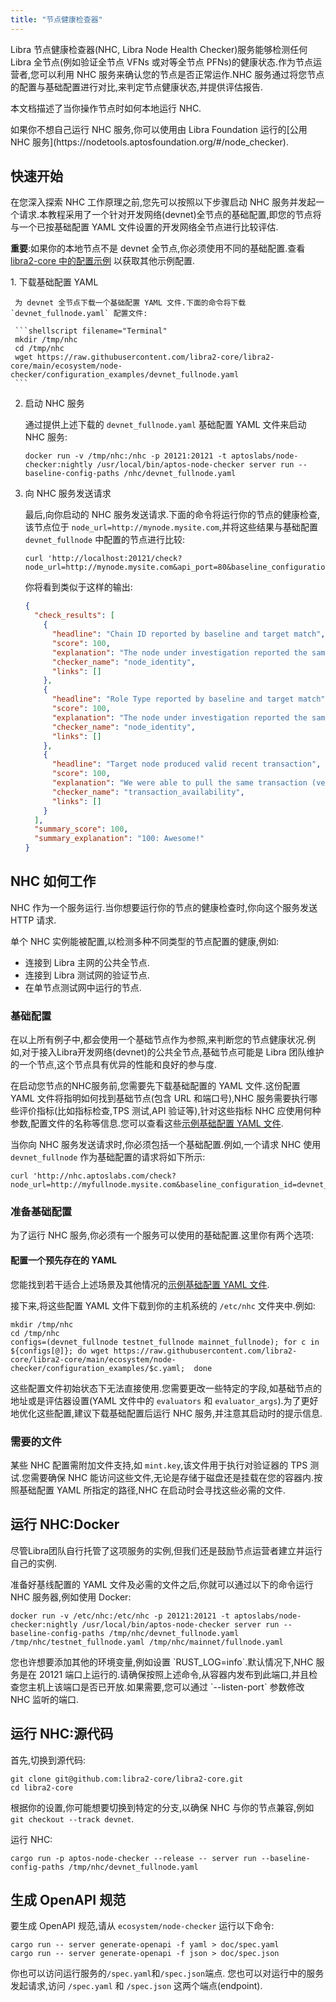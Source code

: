 ```yaml
---
title: "节点健康检查器"
---
```



Libra 节点健康检查器(NHC, Libra Node Health Checker)服务能够检测任何 Libra 全节点(例如验证全节点 VFNs 或对等全节点 PFNs)的健康状态.作为节点运营者,您可以利用 NHC 服务来确认您的节点是否正常运作.NHC 服务通过将您节点的配置与基础配置进行对比,来判定节点健康状态,并提供评估报告.

本文档描述了当你操作节点时如何本地运行 NHC.

<Aside type="note">
  如果你不想自己运行 NHC 服务,你可以使用由 Libra Foundation 运行的[公用 NHC 服务](https://nodetools.aptosfoundation.org/#/node_checker).
</Aside>

## 快速开始

在您深入探索 NHC 工作原理之前,您先可以按照以下步骤启动 NHC 服务并发起一个请求.本教程采用了一个针对开发网络(devnet)全节点的基础配置,即您的节点将与一个已按基础配置 YAML 文件设置的开发网络全节点进行比较评估.

**重要**:如果你的本地节点不是 devnet 全节点,你必须使用不同的基础配置.查看 [libra2-core 中的配置示例](https://github.com/libra2org/libra2-core/tree/main/ecosystem/node-checker/configuration_examples) 以获取其他示例配置.

<Steps>
  1. 下载基础配置 YAML

     为 devnet 全节点下载一个基础配置 YAML 文件.下面的命令将下载 `devnet_fullnode.yaml` 配置文件:

     ```shellscript filename="Terminal"
     mkdir /tmp/nhc
     cd /tmp/nhc
     wget https://raw.githubusercontent.com/libra2-core/libra2-core/main/ecosystem/node-checker/configuration_examples/devnet_fullnode.yaml
     ```

  2. 启动 NHC 服务

     通过提供上述下载的 `devnet_fullnode.yaml` 基础配置 YAML 文件来启动 NHC 服务:

     ```shellscript filename="Terminal"
     docker run -v /tmp/nhc:/nhc -p 20121:20121 -t aptoslabs/node-checker:nightly /usr/local/bin/aptos-node-checker server run --baseline-config-paths /nhc/devnet_fullnode.yaml
     ```

  3. 向 NHC 服务发送请求

     最后,向你启动的 NHC 服务发送请求.下面的命令将运行你的节点的健康检查,该节点位于 `node_url=http://mynode.mysite.com`,并将这些结果与基础配置 `devnet_fullnode` 中配置的节点进行比较:

     ```shellscript filename="Terminal"
     curl 'http://localhost:20121/check?node_url=http://mynode.mysite.com&api_port=80&baseline_configuration_id=devnet_fullnode'
     ```

     你将看到类似于这样的输出:

     ```json filename="Terminal"
     {
       "check_results": [
         {
           "headline": "Chain ID reported by baseline and target match",
           "score": 100,
           "explanation": "The node under investigation reported the same Chain ID 18 as is reported by the baseline node",
           "checker_name": "node_identity",
           "links": []
         },
         {
           "headline": "Role Type reported by baseline and target match",
           "score": 100,
           "explanation": "The node under investigation reported the same Role Type full_node as is reported by the baseline node",
           "checker_name": "node_identity",
           "links": []
         },
         {
           "headline": "Target node produced valid recent transaction",
           "score": 100,
           "explanation": "We were able to pull the same transaction (version: 3238616) from both your node and the baseline node. Great! This implies that your node is keeping up with other nodes in the network.",
           "checker_name": "transaction_availability",
           "links": []
         }
       ],
       "summary_score": 100,
       "summary_explanation": "100: Awesome!"
     }
     ```
</Steps>

## NHC 如何工作

NHC 作为一个服务运行.当你想要运行你的节点的健康检查时,你向这个服务发送 HTTP 请求.

单个 NHC 实例能被配置,以检测多种不同类型的节点配置的健康,例如:

- 连接到 Libra 主网的公共全节点.
- 连接到 Libra 测试网的验证节点.
- 在单节点测试网中运行的节点.

### 基础配置

在以上所有例子中,都会使用一个基础节点作为参照,来判断您的节点健康状况.例如,对于接入Libra开发网络(devnet)的公共全节点,基础节点可能是 Libra 团队维护的一个节点,这个节点具有优异的性能和良好的参与度.

在启动您节点的NHC服务前,您需要先下载基础配置的 YAML 文件.这份配置 YAML 文件将指明如何找到基础节点(包含 URL 和端口号),NHC 服务需要执行哪些评价指标(比如指标检查,TPS 测试,API 验证等),针对这些指标 NHC 应使用何种参数,配置文件的名称等信息.您可以查看这些[示例基础配置 YAML 文件](https://github.com/libra2org/libra2-core/tree/main/ecosystem/node-checker/configuration_examples).

当你向 NHC 服务发送请求时,你必须包括一个基础配置.例如,一个请求 NHC 使用 `devnet_fullnode` 作为基础配置的请求将如下所示:

```shellscript filename="Terminal"
curl 'http://nhc.aptoslabs.com/check?node_url=http://myfullnode.mysite.com&baseline_configuration_id=devnet_fullnode'
```

### 准备基础配置

为了运行 NHC 服务,你必须有一个服务可以使用的基础配置.这里你有两个选项:

#### 配置一个预先存在的 YAML

您能找到若干适合上述场景及其他情况的[示例基础配置 YAML 文件](https://github.com/libra2org/libra2-core/tree/main/ecosystem/node-checker/configuration_examples).

接下来,将这些配置 YAML 文件下载到你的主机系统的 `/etc/nhc` 文件夹中.例如:

```shellscript filename="Terminal"
mkdir /tmp/nhc
cd /tmp/nhc
configs=(devnet_fullnode testnet_fullnode mainnet_fullnode); for c in ${configs[@]}; do wget https://raw.githubusercontent.com/libra2-core/libra2-core/main/ecosystem/node-checker/configuration_examples/$c.yaml;  done
```

这些配置文件初始状态下无法直接使用.您需要更改一些特定的字段,如基础节点的地址或是评估器设置(YAML 文件中的 `evaluators` 和 `evaluator_args`).为了更好地优化这些配置,建议下载基础配置后运行 NHC 服务,并注意其启动时的提示信息.

### 需要的文件

某些 NHC 配置需附加文件支持,如 `mint.key`,该文件用于执行对验证器的 TPS 测试.您需要确保 NHC 能访问这些文件,无论是存储于磁盘还是挂载在您的容器内.按照基础配置 YAML 所指定的路径,NHC 在启动时会寻找这些必需的文件.

## 运行 NHC:Docker

<Aside type="note">
  尽管Libra团队自行托管了这项服务的实例,但我们还是鼓励节点运营者建立并运行自己的实例.
</Aside>

准备好基线配置的 YAML 文件及必需的文件之后,你就可以通过以下的命令运行 NHC 服务器,例如使用 Docker:

```shellscript filename="Terminal"
docker run -v /etc/nhc:/etc/nhc -p 20121:20121 -t aptoslabs/node-checker:nightly /usr/local/bin/aptos-node-checker server run --baseline-config-paths /tmp/nhc/devnet_fullnode.yaml /tmp/nhc/testnet_fullnode.yaml /tmp/nhc/mainnet/fullnode.yaml
```

<Aside type="note">
  您也许想要添加其他的环境变量,例如设置 `RUST_LOG=info`.默认情况下,NHC 服务是在 20121 端口上运行的.请确保按照上述命令,从容器内发布到此端口,并且检查您主机上该端口是否已开放.如果需要,您可以通过 `--listen-port` 参数修改 NHC 监听的端口.
</Aside>

## 运行 NHC:源代码

首先,切换到源代码:

```shellscript filename="Terminal"
git clone git@github.com:libra2-core/libra2-core.git
cd libra2-core
```

根据你的设置,你可能想要切换到特定的分支,以确保 NHC 与你的节点兼容,例如 `git checkout --track devnet`.

运行 NHC:

```shellscript filename="Terminal"
cargo run -p aptos-node-checker --release -- server run --baseline-config-paths /tmp/nhc/devnet_fullnode.yaml
```

## 生成 OpenAPI 规范

要生成 OpenAPI 规范,请从 `ecosystem/node-checker` 运行以下命令:

```shellscript filename="Terminal"
cargo run -- server generate-openapi -f yaml > doc/spec.yaml
cargo run -- server generate-openapi -f json > doc/spec.json
```

你也可以访问运行服务的`/spec.yaml`和`/spec.json`端点.
您也可以对运行中的服务发起请求,访问 `/spec.yaml` 和 `/spec.json` 这两个端点(endpoint).
